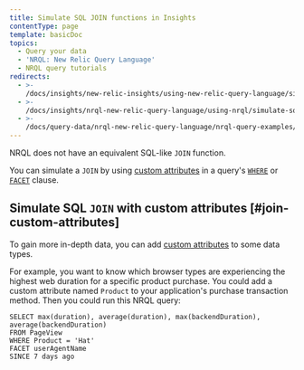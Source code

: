 ```yaml
---
title: Simulate SQL JOIN functions in Insights
contentType: page
template: basicDoc
topics:
  - Query your data
  - 'NRQL: New Relic Query Language'
  - NRQL query tutorials
redirects:
  - >-
    /docs/insights/new-relic-insights/using-new-relic-query-language/simulate-sql-join-functions-insights
  - >-
    /docs/insights/nrql-new-relic-query-language/using-nrql/simulate-sql-join-functions-insights
  - >-
    /docs/query-data/nrql-new-relic-query-language/nrql-query-examples/simulate-sql-join-functions-insights
---
```


NRQL does not have an equivalent SQL-like `JOIN` function.

You can simulate a `JOIN` by using [custom attributes](/docs/insights/insights-data-sources/custom-data/send-custom-data-insights) in a query's [`WHERE`](/docs/insights/new-relic-insights/using-new-relic-query-language/nrql-reference#sel-where) or [`FACET`](/docs/insights/new-relic-insights/using-new-relic-query-language/nrql-reference#sel-facet) clause.

## Simulate SQL `JOIN` with custom attributes [#join-custom-attributes]

To gain more in-depth data, you can add [custom attributes](/docs/insights/insights-data-sources/custom-data/send-custom-data-insights) to some data types.

For example, you want to know which browser types are experiencing the highest web duration for a specific product purchase. You could add a custom attribute named `Product` to your application's purchase transaction method. Then you could run this NRQL query:

```
SELECT max(duration), average(duration), max(backendDuration), average(backendDuration) 
FROM PageView 
WHERE Product = 'Hat' 
FACET userAgentName 
SINCE 7 days ago
```
